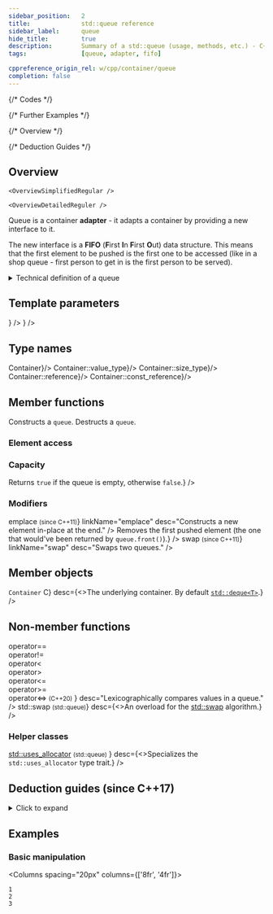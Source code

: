 ```yaml
---
sidebar_position:	2
title:				std::queue reference
sidebar_label:		queue
hide_title:			true
description:		Summary of a std::queue (usage, methods, etc.) - C++ Language
tags:				[queue, adapter, fifo]

cppreference_origin_rel: w/cpp/container/queue
completion: false
---
```



{/* Codes */}

{/* Further Examples */}

{/* Overview */}

{/* Deduction Guides */}



## Overview

<Tabs>
<TabItem value="simplified" label="Simplified" default>

	<OverviewSimplifiedRegular />

</TabItem>
<TabItem value="detailed" label="Detailed">

	<OverviewDetailedReguler />

</TabItem>
</Tabs>

Queue is a container **adapter** - it adapts a container by providing a new interface to it.

The new interface is a **FIFO** (**F**irst **I**n **F**irst **O**ut) data structure.
This means that the first element to be pushed is the first one to be accessed (like in a shop queue - first person to get in is the first person to be served).

<details>
<summary>Technical definition of a queue</summary>
<div>

The `std::queue` class is a container adapter that gives the programmer the functionality of a queue - specifically, a *FIFO* (first-in, first-out) data structure.

The class template acts as a wrapper to the underlying container - only a specific set of functions is provided.
The queue pushes the elements on the back of the underlying container and pops them from the front.

</div>
</details>

<ClassSummary name="queue" namespaces="std" folder="queue" headerName="queue">

## Template parameters

<SymbolTable noTraits>
	<Symbol
			name="T"
			desc={<TemplateParamTExplanation/>}
		/>
	<Symbol
			name="Container"
			desc={<TemplateParamContainerExplanation/>}
		/>
</SymbolTable>

## Type names

<SymbolTable>
	<Symbol pub name="container_type"				desc={<code>Container</code>}/>
	<Symbol pub name="value_type" 				desc={<code>Container::value_type</code>}/>
	<Symbol pub name="size_type"			desc={<code>Container::size_type</code>}/>
	<Symbol pub name="reference"				desc={<code>Container::reference</code>}/>
	<Symbol pub name="const_reference"			desc={<code>Container::const_reference</code>}/>
</SymbolTable>

## Member functions

<SymbolTable>
	<Symbol pub autoLink linkName="constructors" name="(constructors)">
		Constructs a <code>queue</code>.
	</Symbol>
	<Symbol pub autoLink linkName="destructors" name="(destructor)">
		Destructs a <code>queue</code>.
	</Symbol>
	<Symbol pub autoLink linkName="operator_assign" name="operator="
			desc="Assigns one queue to another."
		/>
</SymbolTable>

### Element access

<SymbolTable>
	<Symbol pub autoLink name="front"
			desc="Accesses the element at the top (first pushed)."
		/>
	<Symbol pub autoLink name="back"
			desc="Accesses the element at the back (last pushed)."
		/>
</SymbolTable>

### Capacity

<SymbolTable>
	<Symbol pub autoLink name="empty"
			desc={<>Returns <code>true</code> if the queue is empty, otherwise <code>false</code>.</>}
		/>
	<Symbol pub autoLink name="size" desc="Returns the number of elements in the queue." />
</SymbolTable>

### Modifiers

<SymbolTable>
	<Symbol pub autoLink name="push"
			desc="Inserts a new element at the end."
		/>
	<Symbol pub autoLink name={<>emplace <small>(since C++11)</small></>} linkName="emplace"
			desc="Constructs a new element in-place at the end."
		/>
	<Symbol pub autoLink name="pop"
			desc={<>Removes the first pushed element (the one that would've been returned by <code>queue.front()</code>).</>}
		/>
	<Symbol pub autoLink name={<>swap <small>(since C++11)</small></>} linkName="swap"
			desc="Swaps two queues."
		/>
</SymbolTable>

## Member objects

<SymbolTable>
	<Symbol prot name={<><code>Container</code> C</>}
			desc={<>The underlying container. By default <a href="/docs/containers/queues/deque"><code>std::deque&lt;T&gt;</code></a>.</>}
		/>
</SymbolTable>

## Non-member functions

<SymbolTable noTraits>
	<Symbol name={<>
				operator== <br/>
				operator!= <br/>
				operator&lt; <br/>
				operator&gt; <br/>
				operator&lt;= <br/>
				operator&gt;= <br/>
				operator&lt;=&gt; <small>(C++20)</small>
			</>}
			desc="Lexicographically compares values in a queue."
		/>
	<Symbol name={<>std::swap <small>(std::queue)</small></>}
			desc={<>An overload for the <a href="#">std::swap</a> algorithm.</>}
		/>
</SymbolTable>

### Helper classes

<SymbolTable noTraits>
	<Symbol name={<>
			<a href="#">std::uses_allocator</a> <small>(std::queue)</small>
		</>}
			desc={<>Specializes the <code>std::uses_allocator</code> type trait.</>}
		/>
</SymbolTable>

</ClassSummary>


## Deduction guides (since C++17)
<details>
<summary>Click to expand</summary>
<div>
	<DeductionGuides />
</div>
</details>

## Examples

### Basic manipulation

<Columns spacing="20px" columns={['8fr', '4fr']}>
<div>

<CustomCodeBlock withTitle>
	<FurtherExamplePushPopPrint />
</CustomCodeBlock>

</div>
<div>

```plaintext title="Result"
1
2
3
```

</div>
</Columns>
